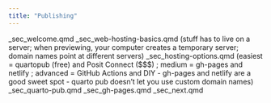 ```yaml
---
title: "Publishing"
---
```


_sec_welcome.qmd
_sec_web-hosting-basics.qmd (stuff has to live on a server; when previewing, your computer creates a temporary server; domain names point at different servers)
_sec_hosting-options.qmd (easiest = quartopub (free) and Posit Connect (\$\$\$) ; medium = gh-pages and netlify ; advanced = GitHub Actions and DIY - gh-pages and netlify are a good sweet spot - quarto pub doesn't let you use custom domain names)
_sec_quarto-pub.qmd
_sec_gh-pages.qmd
_sec_next.qmd
